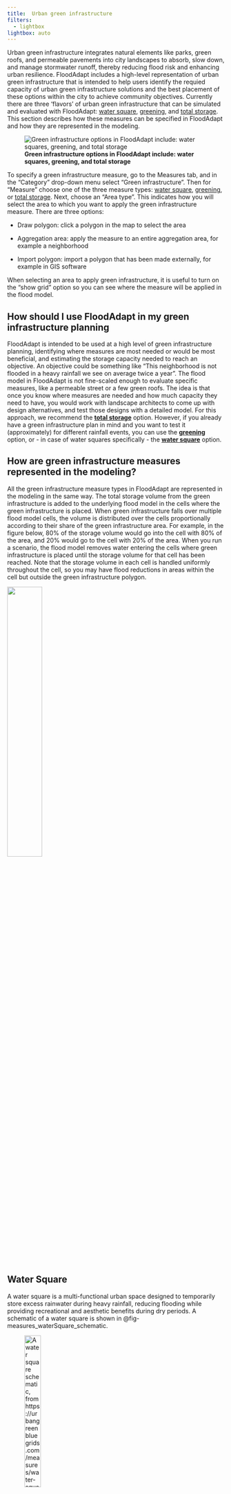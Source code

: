 ```yaml
---
title: 	Urban green infrastructure
filters:
  - lightbox
lightbox: auto
---
```


Urban green infrastructure integrates natural elements like parks, green roofs, and permeable pavements into city landscapes to absorb, slow down, and manage stormwater runoff, thereby reducing flood risk and enhancing urban resilience. FloodAdapt includes a high-level representation of urban green infrastructure that is intended to help users identify the requied capacity of urban green infrastructure solutions and the best placement of these options within the city to achieve community objectives. Currently there are three 'flavors' of urban green infrastructure that can be simulated and evaluated with FloodAdapt: [water square](#water-square), [greening](#greening), and [total storage](#total-storage). This section describes how these measures can be specified in FloodAdapt and how they are represented in the modeling. 

![**Green infrastructure options in FloodAdapt include: water squares, greening, and total storage**](../../_static/images/measures_greenInfra.png){fig-align=left #fig-measures_buildingLevel}


To specify a green infrastructure measure, go to the Measures tab, and in the "Category" drop-down menu select "Green infrastructure". Then for "Measure" choose one of the three measure types: [water square](#water-square), [greening](#greening), or [total storage](#total-storage). Next, choose an "Area type". This indicates how you will select the area to which you want to apply the green infrastructure measure. There are three options:

* Draw polygon: click a polygon in the map to select the area

* Aggregation area: apply the measure to an entire aggregation area, for example a neighborhood

* Import polygon: import a polygon that has been made externally, for example in GIS software

When selecting an area to apply green infrastructure, it is useful to turn on the "show grid" option so you can see where the measure will be applied in the flood model. 

::: {.callout-note}
## How should I use FloodAdapt in my green infrastructure planning
FloodAdapt is intended to be used at a high level of green infrastructure planning, identifying where measures are most needed or would be most beneficial, and estimating the storage capacity needed to reach an objective. An objective could be something like "This neighborhood is not flooded in a heavy rainfall we see on average twice a year". The flood model in FloodAdapt is not fine-scaled enough to evaluate specific measures, like a permeable street or a few green roofs. The idea is that once you know where measures are needed and how much capacity they need to have, you would work with landscape architects to come up with design alternatives, and test those designs with a detailed model. For this approach, we recommend the **[total storage](#total-storage)** option. However, if you already have a green infrastructure plan in mind and you want to test it (approximately) for different rainfall events, you can use the **[greening](#greening)** option, or - in case of water squares specifically - the **[water square](#water-square)** option. 
:::

::: {.callout-note}
## How are green infrastructure measures represented in the modeling?
All the green infrastructure measure types in FloodAdapt are represented in the modeling in the same way. The total storage volume from the green infrastructure is added to the underlying flood model in the cells where the green infrastructure is placed. When green infrastructure falls over multiple flood model cells, the volume is distributed over the cells proportionally according to their share of the green infrastructure area. For example, in the figure below, 80% of the storage volume would go into the cell with 80% of the area, and 20% would go to the cell with 20% of the area. When you run a scenario, the flood model removes water entering the cells where green infrastructure is placed until the storage volume for that cell has been reached. Note that the storage volume in each cell is handled uniformly throughout the cell, so you may have flood reductions in areas within the cell but outside the green infrastructure polygon.  

![](../../_static/images/measures_greenInfra_distributionOfStorageVolume.png){width=40% fig-align=left}
:::

## Water Square
A water square is a multi-functional urban space designed to temporarily store excess rainwater during heavy rainfall, reducing flooding while providing recreational and aesthetic benefits during dry periods. A schematic of a water square is shown in @fig-measures_waterSquare_schematic. 

![**A water square schematic, from https://urbangreenbluegrids.com/measures/water-squares/**](../../_static/images/measures_GI_waterSquare_example.png){width=30% fig-align=left #fig-measures_waterSquare_schematic}

To implement a water square in FloodAdapt: 

* Go to the [Measures](../measures/index.qmd) tab
* Select "Green infrastructure" for the Category
* From the Measure drop-down menu, select "Water square"
* Select one of the "Area Type" options and then click "Add Measure"

![**Implementing a water square in FloodAdapt. This water square would affect two cells in the flood model by increasing their storage**](../../_static/images/measures_GI_waterSquare.png){width=70% fig-align=left #fig-measures_waterSquare}

If you selected "Draw Polygon", you can now begin drawing the polygon that represents the shape of your water square. It is useful to turn on the "show grid" option so you can see where your water square will be implemented in the flood model. @fig-measures_waterSquare shows an implementation of a water square in FloodAdapt. In this example, the water square falls on two flood model grid cells, so those cells will have a higher storage capacity because of the water square. When you have finished drawing your polygon, you can double click to open the specification window. If you select "Aggregation area" or "Import polygon" to define your water square area, the specification window will open immediately when you click "Add measure", and you will additionally be asked to specify the aggregation area or to upload your polygon as a spatial file, depending on what you chose. 

The specification window is shown in @fig-measures_waterSquare_specs. In this window, you enter a name for the measure (no spaces or special characters), an optional description, and the depth of the water square. After entering the depth, click Enter. FloodAdapt will then automatically calculate the area of the water square (based on the selected area for the water square) and the total storage volume by multiplying the area with the specified water square depth. Additionally, there is also a "Look-up table" button. This shows suggestions for infiltration depths for different types of green infrastructure measures; see @fig-measures_lookup. For the **water square** measure type, only the entry about water squares would be relevant. 

![**Water square specification window**](../../_static/images/measures_GI_waterSquare_specs.png){width=40% fig-align=left #fig-measures_waterSquare_specs}


![**Lookup table with suggestions on infiltration depths for different types of green infrastructure solutions**](../../_static/images/measures_GI_lookupTable.png){width=40% fig-align=left #fig-measures_lookup}


::: {.callout-note}
## Where do the suggested infiltration depths come from?
The suggested infiltration depths in the green infrastructure lookup-table are based on the default values used in the [Climate Reilient Cities Tool](https://www.deltares.nl/en/software-and-data/products/crc-tool-climate-resilient-cities), which itself based these values on different sources in literature. Users are free to choose their own infiltration depth when they have more information, but the suggestions are intended to help users who may not know this information but already want to start high-level exploring of green infrastructure solutions in their community. 
:::

## Greening

Greening in FloodAdapt refers to the implementation of a collection of different types of individual measures that may be part of a green infrastructure design. This option allows you to specify an area and the percentage of that area where green infrastructure will be implemented. For example, let's say the area of interest is a neighborhood, and the measure under consideration is a bioswale. In this case, you could estimate the area of the neighborhood where there are roads (for example, let's say 10%), and then specify that 10% of the area will have an infiltration depth appropriate for a bioswale (see the lookup table shown in @fig-measures_lookup). 

![**Examples of different green infrastructure measures (source: https://crctool.org/en/set-measure)**](../../_static/images/measures_GI_greening_options.png){width=50% fig-align=left #fig-measure_building_poly_buyout_specification}


To implement the **greening** option in FloodAdapt: 

* Go to the [Measures](../measures/index.qmd) tab
* Select "Green infrastructure" for the Category
* From the Measure drop-down menu, select "Greening"
* Select one of the "Area Type" options and then click "Add Measure"

If you selected "Draw Polygon", you can now begin drawing the polygon for the area where you want to apply green infrastructure. When you have finished drawing your polygon, you can double click to open the specification window. If you select "Aggregation area" or "Import polygon" to define your area, the specification window will open immediately when you click "Add measure", and you will additionally be asked to specify the aggregation area or to upload your polygon as a spatial file, depending on what you chose. 

![**Selecting an aggregation area for applying the green infrastructure option "greening".**](../../_static/images/measures_GI_greening.png){width=70% fig-align=left #fig-measures_buildingLevel_GUI}


The specification window is shown in @fig-measures_waterSquare_specs. In this window, you enter a name for the measure (no spaces or special characters), an optional description, the percent of the selected area you wish to apply green infrastructure measures, and the infiltration depth of the measures. For this last entry, you can use the Look-up table (see @fig-measures_lookup). This shows suggestions for infiltration depths for different types of green infrastructure measures. After entering the depth, click Enter. FloodAdapt will then automatically calculate the area where the green infrastructure will be applied (based on the selected area and the percent area to green) and the total storage volume by multiplying the green infrastructure area with the specified infiltration depth.  

![**Greening specification window**](../../_static/images/measures_GI_greening_specs.png){width=40% fig-align=left #fig-measures_waterSquare_specs}


## Total storage
Total storage is the most appropriate option for high-level strategic planning of green infrastructure. It addresses key questions such as, "**Where should we implement green infrastructure?**" and "**How much storage capacity do we need?**" This green infrastructure option involves selecting an area and specifying a total increased storage volume from green infrastructure measures, without focusing on specific measures. This approach allows you to explore different storage capacities and identify what storage capacity you need to meet your planning targets. It also allows you to test out storage in different neighborhoods and see where you get the best result for different rainfall events. This can help give direction to landscape architects, who can look into more detail how to obtain the required storage in different areas of the city. Of course, it is always recommended to verify the increase in storage with more detailed models in the design phase. 

To implement the **Total storage** option in FloodAdapt: 

* Go to the [Measures](../measures/index.qmd) tab
* Select "Green infrastructure" for the Category
* From the Measure drop-down menu, select "Total storage"
* Select one of the "Area Type" options and then click "Add Measure"

If you selected "Draw Polygon", you can now begin drawing the polygon for the area where you want to apply green infrastructure. When you have finished drawing your polygon, you can double click to open the specification window. If you select "Aggregation area" or "Import polygon" to define your area, the specification window will open immediately when you click "Add measure", and you will additionally be asked to specify the aggregation area or to upload your polygon as a spatial file, depending on what you chose. 

The specification window is shown in @fig-measures_totalStorage_specs. In this window, you enter a name for the measure (no spaces or special characters), an optional description, and the total increased storage volume.   

![**Total storage specification window**](../../_static/images/measures_GI_totalStorage_specs.png){width=40% fig-align=left #fig-measures_totalStorage_specs}